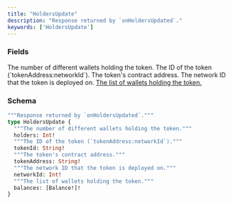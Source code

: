 ```yaml
---
title: "HoldersUpdate"
description: "Response returned by `onHoldersUpdated`."
keywords: ['HoldersUpdate']
---
```


### Fields

<ResponseField name="holders" type="Int!" required>
  The number of different wallets holding the token.
</ResponseField>

<ResponseField name="tokenId" type="String!" required>
  The ID of the token (`tokenAddress:networkId`).
</ResponseField>

<ResponseField name="tokenAddress" type="String!" required>
  The token's contract address.
</ResponseField>

<ResponseField name="networkId" type="Int!" required>
  The network ID that the token is deployed on.
</ResponseField>

<a href="/api-reference/types/balance">
  <ResponseField name="balances" type="[Balance!]!" required>
    The list of wallets holding the token.
  </ResponseField>
</a>

### Schema


```graphql 
"""Response returned by `onHoldersUpdated`."""
type HoldersUpdate {
  """The number of different wallets holding the token."""
  holders: Int!
  """The ID of the token (`tokenAddress:networkId`)."""
  tokenId: String!
  """The token's contract address."""
  tokenAddress: String!
  """The network ID that the token is deployed on."""
  networkId: Int!
  """The list of wallets holding the token."""
  balances: [Balance!]!
}
```
